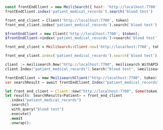 <CodeGroup>

```javascript JS
const frontEndClient = new MeiliSearch({ host: 'http://localhost:7700', apiKey: token })
frontEndClient.index('patient_medical_records').search('blood test')
```

```python Python
front_end_client = Client('http://localhost:7700', token)
front_end_client.index('patient_medical_records').search('blood test')
```

```php PHP
$frontEndClient = new Client('http://localhost:7700', $token);
$frontEndClient->index('patient_medical_records')->search('blood test');
```

```ruby Ruby
front_end_client = MeiliSearch::Client.new('http://localhost:7700', token)

front_end_client.index('patient_medical_records').search('blood test')
```

```go Go
client := meilisearch.New("http://localhost:7700", meilisearch.WithAPIKey("masterKey"))
client.Index("patient_medical_records").Search("blood test", &meilisearch.SearchRequest{});
```

```csharp C#
frontEndClient = new MeilisearchClient("http://localhost:7700", token);
var searchResult = await frontEndClient.Index("patient_medical_records").SearchAsync<Patient>("blood test");
```

```rust Rust
let front_end_client = Client::new("http://localhost:7700", Some(token));
let results: SearchResults<Patient> = front_end_client
  .index("patient_medical_records")
  .search()
  .with_query("blood test")
  .execute()
  .await
  .unwrap();
```
</CodeGroup>
